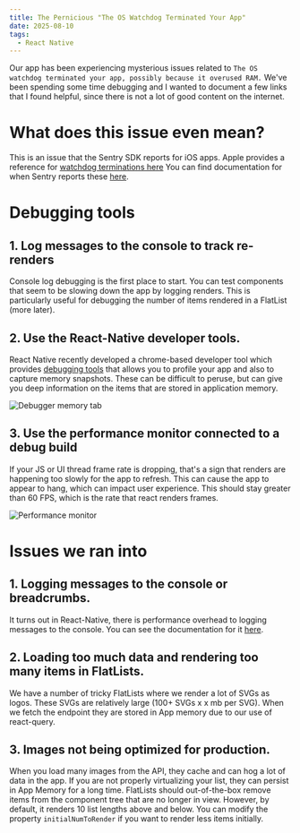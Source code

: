 ```yaml
---
title: The Pernicious "The OS Watchdog Terminated Your App"
date: 2025-08-10
tags:
  - React Native
---
```


Our app has been experiencing mysterious issues related to `The OS watchdog terminated your app, possibly because it overused RAM.` We've been spending some time debugging and I wanted to document a few links that I found helpful, since there is not a lot of good content on the internet.

# What does this issue even mean?

This is an issue that the Sentry SDK reports for iOS apps. Apple provides a reference for [watchdog terminations here](https://developer.apple.com/documentation/xcode/addressing-watchdog-terminations) You can find documentation for when Sentry reports these [here](https://docs.sentry.io/platforms/apple/configuration/watchdog-terminations/).

# Debugging tools

## 1. Log messages to the console to track re-renders

Console log debugging is the first place to start. You can test components that seem to be slowing down the app by logging renders. This is particularly useful for debugging the number of items rendered in a FlatList (more later).

## 2. Use the React-Native developer tools.

React Native recently developed a chrome-based developer tool which provides [debugging tools](https://developer.apple.com/documentation/xcode/addressing-watchdog-terminations) that allows you to profile your app and also to capture memory snapshots. These can be difficult to peruse, but can give you deep information on the items that are stored in application memory.

![Debugger memory tab](./debugger-memory-tab.png)

## 3. Use the performance monitor connected to a debug build

If your JS or UI thread frame rate is dropping, that's a sign that renders are happening too slowly for the app to refresh. This can cause the app to appear to hang, which can impact user experience. This should stay greater than 60 FPS, which is the rate that react renders frames.

![Performance monitor](./perf-monitor.png)

# Issues we ran into

## 1. Logging messages to the console or breadcrumbs.

It turns out in React-Native, there is performance overhead to logging messages to the console. You can see the documentation for it [here](https://reactnative.dev/docs/performance#using-consolelog-statements).

## 2. Loading too much data and rendering too many items in FlatLists.

We have a number of tricky FlatLists where we render a lot of SVGs as logos. These SVGs are relatively large (100+ SVGs x x mb per SVG). When we fetch the endpoint they are stored in App memory due to our use of react-query.

## 3. Images not being optimized for production.

When you load many images from the API, they cache and can hog a lot of data in the app. If you are not properly virtualizing your list, they can persist in App Memory for a long time. FlatLists should out-of-the-box remove items from the component tree that are no longer in view. However, by default, it renders 10 list lengths above and below. You can modify the property `initialNumToRender` if you want to render less items initially.
